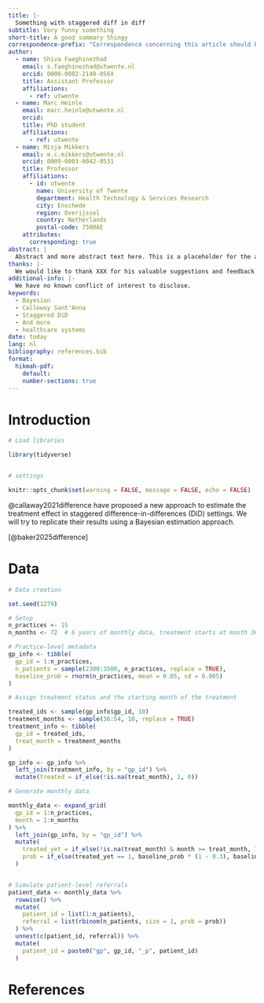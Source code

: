 ```yaml
---
title: |-
  Something with staggered diff in diff
subtitle: Very funny something
short-title: A good summary thingy
correspondence-prefix: "Correspondence concerning this article should be addressed to"
author:
  - name: Shiva Faeghinezhad
    email: s.faeghinezhad@utwente.nl
    orcid: 0000-0002-2140-056X
    title: Assistant Professor
    affiliations: 
      - ref: utwente
  - name: Marc Heinle
    email: marc.heinle@utwente.nl
    orcid: 
    title: PhD student
    affiliations: 
      - ref: utwente
  - name: Misja Mikkers
    email: m.c.mikkers@utwente.nl
    orcid: 0009-0003-0042-0531
    title: Professor
    affiliations: 
      - id: utwente
        name: University of Twente
        department: Health Technology & Services Research
        city: Enschede
        region: Overijssel
        country: Netherlands
        postal-code: 7500AE
    attributes:
      corresponding: true
abstract: |
  Abstract and more abstract text here. This is a placeholder for the abstract of the paper. It should summarize the main findings and contributions of the research in a concise manner, typically in 150-250 words.
thanks: |-
  We would like to thank XXX for his valuable suggestions and feedback on this project.
additional-info: |-
  We have no known conflict of interest to disclose.
keywords:
  - Bayesian
  - Calloway Sant'Anna
  - Staggered DiD
  - And more
  - healthcare systems
date: today
lang: nl
bibliography: references.bib
format:
  hikmah-pdf:
    default:
    number-sections: true
---
```

\newpage

# Introduction


```r

# Load libraries

library(tidyverse)


# settings

knitr::opts_chunk$set(warning = FALSE, message = FALSE, echo = FALSE)

```


@callaway2021difference have proposed a new approach to estimate the treatment effect in staggered difference-in-differences (DiD) settings. We will try to replicate their results using a Bayesian estimation approach.

[@baker2025difference]

# Data 

```r
# Data creation

set.seed(1279)

# Setup
n_practices <- 15
n_months <- 72  # 6 years of monthly data, treatment starts at month 36

# Practice-level metadata
gp_info <- tibble(
  gp_id = 1:n_practices,
  n_patients = sample(2300:3500, n_practices, replace = TRUE),
  baseline_prob = rnorm(n_practices, mean = 0.05, sd = 0.005)
)

# Assign treatment status and the starting month of the treatment

treated_ids <- sample(gp_info$gp_id, 10)
treatment_months <- sample(36:54, 10, replace = TRUE)
treatment_info <- tibble(
  gp_id = treated_ids,
  treat_month = treatment_months
)

gp_info <- gp_info %>%
  left_join(treatment_info, by = "gp_id") %>%
  mutate(treated = if_else(!is.na(treat_month), 1, 0))

# Generate monthly data

monthly_data <- expand_grid(
  gp_id = 1:n_practices,
  month = 1:n_months
) %>%
  left_join(gp_info, by = "gp_id") %>%
  mutate(
    treated_yet = if_else(!is.na(treat_month) & month >= treat_month, 1, 0),
    prob = if_else(treated_yet == 1, baseline_prob * (1 - 0.3), baseline_prob)
  )


# Simulate patient-level referrals
patient_data <- monthly_data %>%
  rowwise() %>%
  mutate(
    patient_id = list(1:n_patients),
    referral = list(rbinom(n_patients, size = 1, prob = prob))
  ) %>%
  unnest(c(patient_id, referral)) %>%
  mutate(
    patient_id = paste0("gp", gp_id, "_p", patient_id)
  )

```



\newpage

# References

